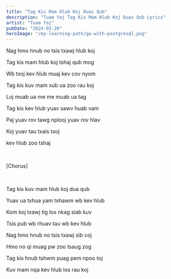 ```yaml
---
title: "Tag Kis Mam Hlub Koj Duas Qub"
description: "Tuam Yaj Tag Kis Mam Hlub Koj Duas Qub Lyrics"
artist: "Tuam Yaj"
pubDate: "2024-03-20"
heroImage: "/my-learning-path/go-with-postgresql.png"
---
```


Nag hmo hnub no tsis txawj hlub koj

Tag kis mam hlub koj tshaj qub mog

Wb txoj kev hlub muaj kev cov nyom

Tag kis kuv mam xub ua zoo rau koj

Loj muab ua me me muab ua tag

Tag kis kev hlub yuav sawv huab vam

Paj yuav rov tawg nplooj yuav rov hlav

Koj yuav tau txais txoj

kev hlub zoo tshaj

<br />

[Chorus]

<br />

Tag kis kuv mam hlub koj dua qub

Yuav ua txhua yam txhawm wb kev hlub

Kom koj txawj tig los nkag siab kuv

Tsis pub wb rhuav tau wb kev hlub

Nag hmo hnub no tsis txawj sib coj

Hmo no qi muag pw zoo tsaug zog

Tag kis hnub tshwm puag pem npoo toj

Kuv mam nqa kev hlub los rau koj
